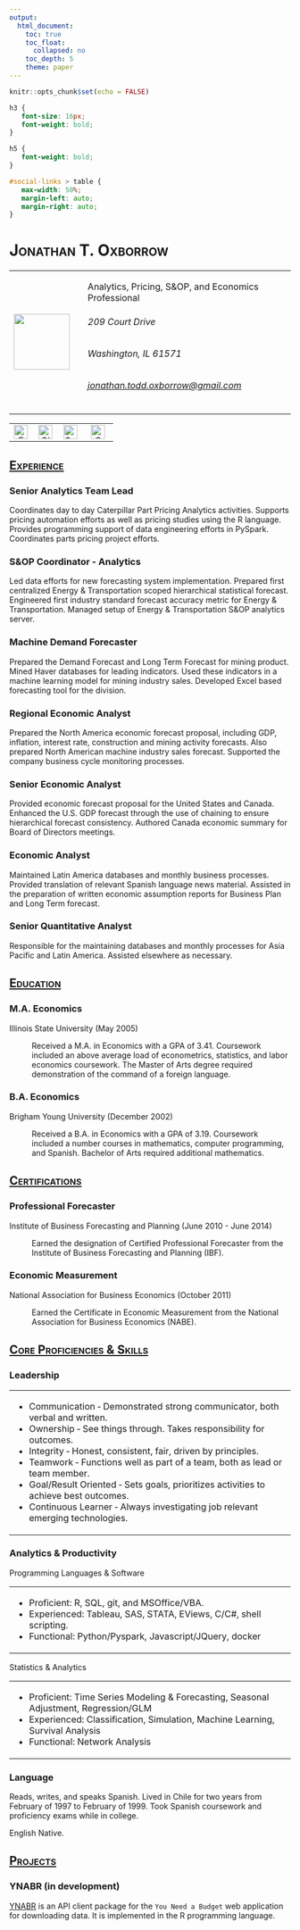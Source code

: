 ```yaml
---
output:
  html_document:
    toc: true
    toc_float:
      collapsed: no
    toc_depth: 5
    theme: paper
---
```


```r
knitr::opts_chunk$set(echo = FALSE)
```

```css

h3 {
   font-size: 16px;
   font-weight: bold;
}

h5 {
   font-weight: bold;
}

#social-links > table {
   max-width: 50%;
   margin-left: auto;
   margin-right: auto;
}
```

# [Jonathan T. Oxborrow]{.smallcaps}

+-------------------------------------+:----------------------------------------------------------------------------------------------------------+
| ![](assets/avatar.png){width="100"} | Analytics, Pricing, S&OP, and Economics Professional                                                      |
|                                     |                                                                                                           |
|                                     | ###### 209 Court Drive                                                                                    |
|                                     |                                                                                                           |
|                                     | ###### Washington, IL 61571                                                                               |
|                                     |                                                                                                           |
|                                     | ###### [jonathan.todd.oxborrow\@gmail.com](mailto:jonathan.todd.oxborrow@gmail.com "Email me!!!"){.email} |
+-------------------------------------+-----------------------------------------------------------------------------------------------------------+

::: {#social-links}
|                                                                                                           |                                                                                                                    |                                                                                                                 |                                                                                                                                              |
|:---------------------------------------------------------------------------------------------------------:|:------------------------------------------------------------------------------------------------------------------:|:---------------------------------------------------------------------------------------------------------------:|:--------------------------------------------------------------------------------------------------------------------------------------------:|
| [![](assets/envelope.png "Email Me. I love email!"){width="25"}](mailto:jonathan.todd.oxborrow@gmail.com) | [![](assets/cell-phone.png "Give me a call. If I don't answer leave me a message."){width="25"}](tel:309-822-2113) | [![](assets/linkedin-round.png "See my LinkedIn profile."){width="25"}](https://www.linkedin.com/in/joxborrow1) | [![](assets/github-icon-logo-png-transparent.png "Check out the projects I have been working on!"){width="25"}](http://github.com/joxborrow) |
:::

## [[Experience]{.ul}]{.smallcaps}

### Senior Analytics Team Lead

Coordinates day to day Caterpillar Part Pricing Analytics activities. Supports pricing automation efforts as well as pricing studies using the R language. Provides programming support of data engineering efforts in PySpark. Coordinates parts pricing project efforts.

### S&OP Coordinator - Analytics

Led data efforts for new forecasting system implementation. Prepared first centralized Energy & Transportation scoped hierarchical statistical forecast. Engineered first industry standard forecast accuracy metric for Energy & Transportation. Managed setup of Energy & Transportation S&OP analytics server.

### Machine Demand Forecaster

Prepared the Demand Forecast and Long Term Forecast for mining product. Mined Haver databases for leading indicators. Used these indicators in a machine learning model for mining industry sales. Developed Excel based forecasting tool for the division.

### Regional Economic Analyst

Prepared the North America economic forecast proposal, including GDP, inflation, interest rate, construction and mining activity forecasts. Also prepared North American machine industry sales forecast. Supported the company business cycle monitoring processes.

### Senior Economic Analyst

Provided economic forecast proposal for the United States and Canada. Enhanced the U.S. GDP forecast through the use of chaining to ensure hierarchical forecast consistency. Authored Canada economic summary for Board of Directors meetings.

### Economic Analyst

Maintained Latin America databases and monthly business processes. Provided translation of relevant Spanish language news material. Assisted in the preparation of written economic assumption reports for Business Plan and Long Term forecast.

### Senior Quantitative Analyst

Responsible for the maintaining databases and monthly processes for Asia Pacific and Latin America. Assisted elsewhere as necessary.

## [[Education]{.ul}]{.smallcaps}

### M.A. Economics

Illinois State University (May 2005)

:   Received a M.A. in Economics with a GPA of 3.41. Coursework included an above average load of econometrics, statistics, and labor economics coursework. The Master of Arts degree required demonstration of the command of a foreign language.

### B.A. Economics

Brigham Young University (December 2002)

:   Received a B.A. in Economics with a GPA of 3.19. Coursework included a number courses in mathematics, computer programming, and Spanish. Bachelor of Arts required additional mathematics.

## [[Certifications]{.ul}]{.smallcaps}

### Professional Forecaster

Institute of Business Forecasting and Planning (June 2010 - June 2014)

:   Earned the designation of Certified Professional Forecaster from the Institute of Business Forecasting and Planning (IBF).

### Economic Measurement

National Association for Business Economics (October 2011)

:   Earned the Certificate in Economic Measurement from the National Association for Business Economics (NABE).

## [[Core Proficiencies & Skills]{.ul}]{.smallcaps}

### Leadership

+-----------------------------------------------------------------------------------------+
| -   Communication ‐ Demonstrated strong communicator, both verbal and written.          |
| -   Ownership ‐ See things through. Takes responsibility for outcomes.                  |
| -   Integrity ‐ Honest, consistent, fair, driven by principles.                         |
| -   Teamwork ‐ Functions well as part of a team, both as lead or team member.           |
| -   Goal/Result Oriented ‐ Sets goals, prioritizes activities to achieve best outcomes. |
| -   Continuous Learner ‐ Always investigating job relevant emerging technologies.       |
+-----------------------------------------------------------------------------------------+

### Analytics & Productivity

Programming Languages & Software

+-----------------------------------------------------------------------+
| -   Proficient: R, SQL, git, and MSOffice/VBA.                        |
| -   Experienced: Tableau, SAS, STATA, EViews, C/C\#, shell scripting. |
| -   Functional: Python/Pyspark, Javascript/JQuery, docker             |
+-----------------------------------------------------------------------+

Statistics & Analytics

+-----------------------------------------------------------------------------------------+
| -   Proficient: Time Series Modeling & Forecasting, Seasonal Adjustment, Regression/GLM |
| -   Experienced: Classification, Simulation, Machine Learning, Survival Analysis        |
| -   Functional: Network Analysis                                                        |
+-----------------------------------------------------------------------------------------+

### Language

Reads, writes, and speaks Spanish. Lived in Chile for two years from February of 1997 to February of 1999. Took Spanish coursework and proficiency exams while in college.

English Native.

## [[Projects]{.ul}]{.smallcaps}

### YNABR (in development)

[YNABR](http://joxborrow.github.io/ynabr "Visit this! It is awesome.") is an API client package for the `You Need a Budget` web application for downloading data. It is implemented in the R programming language.
